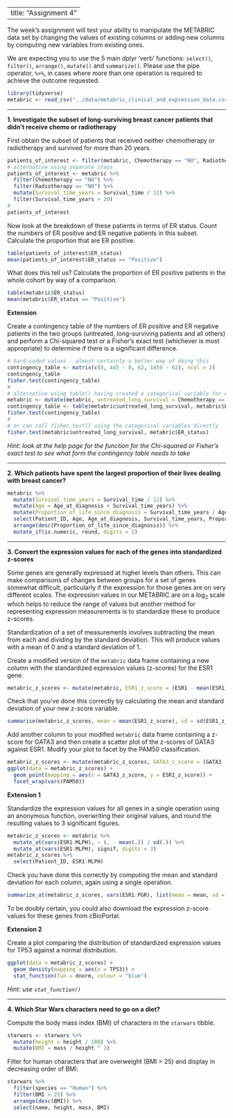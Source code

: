 
---
title: "Assignment 4"
---

The week's assignment will test your ability to manipulate the METABRIC data set
by changing the values of existing columns or adding new columns by computing
new variables from existing ones.

We are expecting you to use the 5 main dplyr 'verb' functions: `select()`,
`filter()`, `arrange()`, `mutate()` and `summarize()`. Please use the pipe
operator, `%>%`, in cases where more than one operation is required to achieve
the outcome requested.

```r
library(tidyverse)
metabric <- read_csv("../data/metabric_clinical_and_expression_data.csv")
```

---

**1. Investigate the subset of long-surviving breast cancer patients that didn't receive chemo or radiotherapy**

First obtain the subset of patients that received neither chemotherapy or
radiotherapy and survived for more than 20 years.

```r
patients_of_interest <- filter(metabric, Chemotherapy == "NO", Radiotherapy == "NO", Survival_time / 12 > 20)
# alternative using separate steps
patients_of_interest <- metabric %>%
  filter(Chemotherapy == "NO") %>%
  filter(Radiotherapy == "NO") %>%
  mutate(Survival_time_years = Survival_time / 12) %>%
  filter(Survival_time_years > 20)
#
patients_of_interest
```

Now look at the breakdown of these patients in terms of ER status. Count the
numbers of ER positive and ER negative patients in this subset. Calculate the
proportion that are ER positive.

```r
table(patients_of_interest$ER_status)
mean(patients_of_interest$ER_status == "Positive")
```

What does this tell us? Calculate the proportion of ER positive patients in the
whole cohort by way of a comparison.

```r
table(metabric$ER_status)
mean(metabric$ER_status == "Positive")
```

**Extension**

Create a contingency table of the numbers of ER positive and ER negative
patients in the two groups (untreated, long-surviving patients and all others)
and perform a Chi-squared test or a Fisher's exact test (whichever is most
appropriate) to determine if there is a significant difference.

```r
# hard-coded values - almost certainly a better way of doing this
contingency_table <- matrix(c(8, 445 - 8, 62, 1459 - 62), ncol = 2)
contingency_table
fisher.test(contingency_table)
#
# alternative using table() having created a categorical variable for our untreated, long-survival status
metabric <- mutate(metabric, untreated_long_survival = Chemotherapy == "NO" & Radiotherapy == "NO" & Survival_time / 12 > 20)
contingency_table <- table(metabric$untreated_long_survival, metabric$ER_status)
fisher.test(contingency_table)
#
# or can call fisher.test() using the categorical variables directly
fisher.test(metabric$untreated_long_survival, metabric$ER_status)
```

_Hint: look at the help page for the function for the Chi-squared or Fisher's
exact test to see what form the contingency table needs to take_

---

**2. Which patients have spent the largest proportion of their lives dealing with breast cancer?**

```r
metabric %>%
  mutate(Survival_time_years = Survival_time / 12) %>%
  mutate(Age = Age_at_diagnosis + Survival_time_years) %>%
  mutate(Proportion_of_life_since_diagnosis = Survival_time_years / Age) %>%
  select(Patient_ID, Age, Age_at_diagnosis, Survival_time_years, Proportion_of_life_since_diagnosis) %>%
  arrange(desc(Proportion_of_life_since_diagnosis)) %>%
  mutate_if(is.numeric, round, digits = 2)
```

---

**3. Convert the expression values for each of the genes into standardized z-scores**

Some genes are generally expressed at higher levels than others. This can make
comparisons of changes between groups for a set of genes somewhat difficult,
particularly if the expression for those genes are on very different scales. The
expression values in our METABRIC are on a log~2~ scale which helps to reduce
the range of values but another method for representing expression measurements
is to standardize these to produce z-scores.

Standardization of a set of measurements involves subtracting the mean from each
and dividing by the standard deviation. This will produce values with a mean of
0 and a standard deviation of 1.

Create a modified version of the `metabric` data frame containing a new column
with the standardized expression values (z-scores) for the ESR1 gene.

```r
metabric_z_scores <- mutate(metabric, ESR1_z_score = (ESR1 - mean(ESR1)) / sd(ESR1))
```

Check that you've done this correctly by calculating the mean and standard
deviation of your new z-score variable.

```r
summarise(metabric_z_scores, mean = mean(ESR1_z_score), sd = sd(ESR1_z_score))
```

Add another column to your modified `metabric` data frame containing a z-score
for GATA3 and then create a scatter plot of the z-scores of GATA3 against ESR1.
Modify your plot to facet by the PAM50 classification.

```r
metabric_z_scores <- mutate(metabric_z_scores, GATA3_z_score = (GATA3 - mean(GATA3)) / sd(GATA3))
ggplot(data = metabric_z_scores) +
  geom_point(mapping = aes(x = GATA3_z_score, y = ESR1_z_score)) +
  facet_wrap(vars(PAM50))
```

**Extension 1**

Standardize the expression values for all genes in a single operation using an
anonymous function, overwriting their original values, and round the resulting
values to 3 significant figures.

```r
metabric_z_scores <- metabric %>%
  mutate_at(vars(ESR1:MLPH), ~ (. - mean(.)) / sd(.)) %>%
  mutate_at(vars(ESR1:MLPH), signif, digits = 3)
metabric_z_scores %>%
  select(Patient_ID, ESR1:MLPH)
```

Check you have done this correctly by computing the mean and standard deviation for
each column, again using a single operation.

```r
summarize_at(metabric_z_scores, vars(ESR1:PGR), list(mean = mean, sd = sd))
```

To be doubly certain, you could also download the expression z-score values for
these genes from cBioPortal.

**Extension 2**

Create a plot comparing the distribution of standardized expression values for
TP53 against a normal distribution.

```r
ggplot(data = metabric_z_scores) +
  geom_density(mapping = aes(x = TP53)) +
  stat_function(fun = dnorm, colour = "blue")
```

_Hint: use `stat_function()`_

---

**4. Which Star Wars characters need to go on a diet?**

Compute the body mass index (BMI) of characters in the `starwars` tibble.

```r
starwars <- starwars %>%
  mutate(height = height / 100) %>%
  mutate(BMI = mass / height ^ 2)
```

Filter for human characters that are overweight (BMI > 25) and display in
decreasing order of BMI.

```r
starwars %>%
  filter(species == "Human") %>%
  filter(BMI > 25) %>%
  arrange(desc(BMI)) %>%
  select(name, height, mass, BMI)
```

